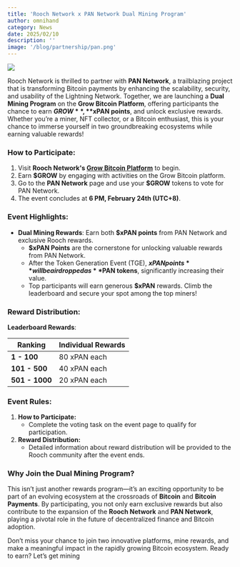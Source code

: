 ```yaml
---
title: 'Rooch Network x PAN Network Dual Mining Program'
author: omnihand
category: News
date: 2025/02/10
description: ''
image: '/blog/partnership/pan.png'
---
```



<PostHeader />

![](/blog/partnership/pan.png)

Rooch Network is thrilled to partner with **PAN Network**, a trailblazing project that is transforming Bitcoin payments by enhancing the scalability, security, and usability of the Lightning Network. Together, we are launching a **Dual Mining Program** on the **Grow Bitcoin Platform**, offering participants the chance to earn **$GROW**, **$xPAN points**, and unlock exclusive rewards. Whether you’re a miner, NFT collector, or a Bitcoin enthusiast, this is your chance to immerse yourself in two groundbreaking ecosystems while earning valuable rewards!

### How to Participate:

1. Visit **Rooch Network's [Grow Bitcoin Platform](https://grow.rooch.network/)** to begin.
2. Earn **$GROW** by engaging with activities on the Grow Bitcoin platform.
3. Go to the **PAN Network** page and use your **$GROW** tokens to vote for PAN Network.
4. The event concludes at **6 PM, February 24th (UTC+8)**.

### Event Highlights:

- **Dual Mining Rewards**: Earn both **$xPAN points** from PAN Network and exclusive Rooch rewards.
    - **$xPAN Points** are the cornerstone for unlocking valuable rewards from PAN Network.
    - After the Token Generation Event (TGE), **$xPAN points** will be airdropped as **$PAN tokens**, significantly increasing their value.
    - Top participants will earn generous **$xPAN** rewards. Climb the leaderboard and secure your spot among the top miners!

### Reward Distribution:

**Leaderboard Rewards**:

| **Ranking**    | **Individual Rewards** |
|----------------|------------------------|
| **1 - 100**    | 80 xPAN each           |
| **101 - 500**  | 40 xPAN each           |
| **501 - 1000** | 20 xPAN each           |

### Event Rules:

1. **How to Participate:**
    - Complete the voting task on the event page to qualify for participation.
2. **Reward Distribution:**
    - Detailed information about reward distribution will be provided to the Rooch community after the event ends.

### Why Join the Dual Mining Program?

This isn’t just another rewards program—it’s an exciting opportunity to be part of an evolving ecosystem at the crossroads of **Bitcoin** and **Bitcoin Payments**. By participating, you not only earn exclusive rewards but also contribute to the expansion of the **Rooch Network** and **PAN Network**, playing a pivotal role in the future of decentralized finance and Bitcoin adoption.

Don’t miss your chance to join two innovative platforms, mine rewards, and make a meaningful impact in the rapidly growing Bitcoin ecosystem. Ready to earn? Let’s get mining

